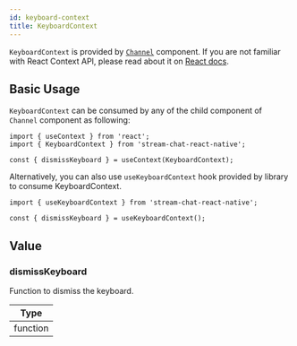 ```yaml
---
id: keyboard-context
title: KeyboardContext
---
```


`KeyboardContext` is provided by [`Channel`](../core-components/channel) component. If you are not familiar with React Context API, please read about it on [React docs](https://reactjs.org/docs/context.html).

## Basic Usage

`KeyboardContext` can be consumed by any of the child  component of `Channel` component as following:

```tsx
import { useContext } from 'react';
import { KeyboardContext } from 'stream-chat-react-native';

const { dismissKeyboard } = useContext(KeyboardContext);
```

Alternatively, you can also use `useKeyboardContext` hook provided by library to consume KeyboardContext.

```tsx
import { useKeyboardContext } from 'stream-chat-react-native';

const { dismissKeyboard } = useKeyboardContext();
```

## Value

### dismissKeyboard

Function to dismiss the keyboard.

| Type |
| - |
| function |